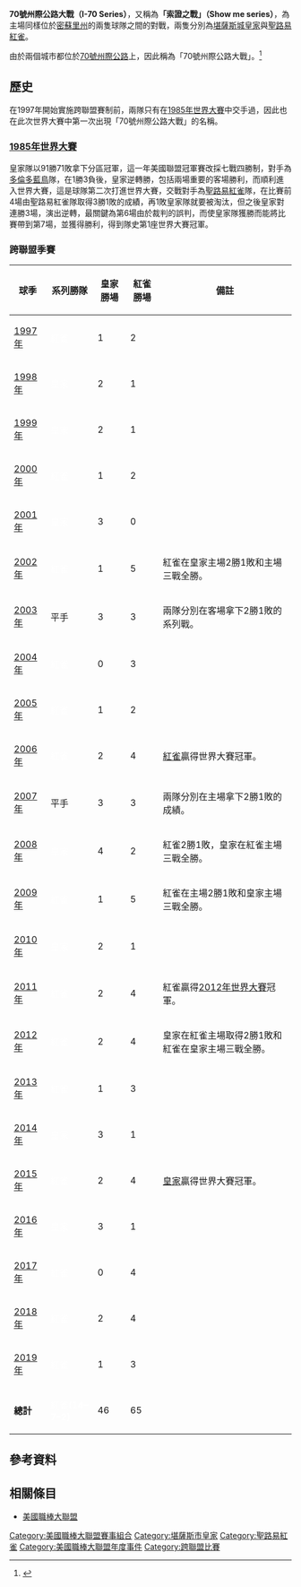 '''70號州際公路大戰（I-70 Series）'''，又稱為'''「索證之戰」（Show me series）'''，為主場同樣位於[[密蘇里州|密蘇里州]]的兩隻球隊之間的對戰，兩隻分別為[[堪薩斯城皇家|堪薩斯城皇家]]與[[聖路易紅雀|聖路易紅雀]]。

由於兩個城市都位於[[70號州際公路|70號州際公路]]上，因此稱為「70號州際公路大戰」。<ref>{{cite news| author=沈珠妮| title=世界大賽‧投手大賽　無投手指定打擊‧皇家隊較吃虧| accessdate=2013-01-19| newspaper=民生報| date=1985-10-19}}</ref>

==歷史==
在1997年開始實施跨聯盟賽制前，兩隊只有在[[1985年世界大賽|1985年世界大賽]]中交手過，因此也在此次世界大賽中第一次出現「70號州際公路大戰」的名稱。

===[[1985年世界大賽|1985年世界大賽]]===
皇家隊以91勝71敗拿下分區冠軍，這一年美國聯盟冠軍賽改採七戰四勝制，對手為[[多倫多藍鳥|多倫多藍鳥]]隊，在1勝3負後，皇家逆轉勝，包括兩場重要的客場勝利，而順利進入世界大賽，這是球隊第二次打進世界大賽，交戰對手為[[聖路易紅雀|聖路易紅雀]]隊，在比賽前4場由聖路易紅雀隊取得3勝1敗的成績，再1敗皇家隊就要被淘汰，但之後皇家對連勝3場，演出逆轉，最關鍵為第6場由於裁判的誤判，而使皇家隊獲勝而能將比賽帶到第7場，並獲得勝利，得到隊史第1座世界大賽冠軍。

===跨聯盟季賽===

{| class="wikitable" style="text-align: center;"
|-
! 球季
! 系列勝隊
! 皇家勝場
! 紅雀勝場
! 備註
|-
| [[1997年美國職棒大聯盟球季|1997年]]
| bgcolor=#c41e3a|<font color=white>紅雀</font>
| 1
| 2
| 
|-
| [[1998年美國職棒大聯盟球季|1998年]]
| bgcolor=#27408B|<font color=white>皇家</font>
| 2
| 1
| 
|-
| [[1999年美國職棒大聯盟球季|1999年]]
| bgcolor=#27408B|<font color=white>皇家</font>
| 2
| 1
| 
|-
| [[2000年美國職棒大聯盟球季|2000年]]
| bgcolor=#c41e3a|<font color=white>紅雀</font>
| 1
| 2
| 
|-
| [[2001年美國職棒大聯盟球季|2001年]]
| bgcolor=#27408B|<font color=white>皇家</font>
| 3
| 0
| 
|-
| [[2002年美國職棒大聯盟球季|2002年]]
| bgcolor=#c41e3a|<font color=white>紅雀</font>
| 1
| 5
| 紅雀在皇家主場2勝1敗和主場三戰全勝。
|-
| [[2003年美國職棒大聯盟球季|2003年]]
| bgcolor="CCCCCC" | 平手
| 3
| 3
| 兩隊分別在客場拿下2勝1敗的系列戰。
|-
| [[2004年美國職棒大聯盟球季|2004年]]
| bgcolor=#c41e3a|<font color=white>紅雀</font>
| 0
| 3
| 
|-
| [[2005年美國職棒大聯盟球季|2005年]]
| bgcolor=#c41e3a|<font color=white>紅雀</font>
| 1
| 2
| 
|-
| [[2006年美國職棒大聯盟球季|2006年]]
| bgcolor=#c41e3a|<font color=white>紅雀</font>
| 2
| 4
| [[聖路易紅雀|紅雀]]贏得世界大賽冠軍。
|-
| [[2007年美國職棒大聯盟球季|2007年]]
| bgcolor="CCCCCC" | 平手
| 3
| 3
| 兩隊分別在主場拿下2勝1敗的成績。
|-
| [[2008年美國職棒大聯盟球季|2008年]]
| bgcolor=#27408B|<font color=white>皇家</font>
| 4
| 2
| 紅雀2勝1敗，皇家在紅雀主場三戰全勝。
|-
| [[2009年美國職棒大聯盟球季|2009年]]
| bgcolor=#c41e3a|<font color=white>紅雀</font>
| 1
| 5
| 紅雀在主場2勝1敗和皇家主場三戰全勝。
|-
| [[2010年美國職棒大聯盟球季|2010年]]
| bgcolor=#27408B|<font color=white>皇家</font>
| 2
| 1
| 
|-
| [[2011年美國職棒大聯盟球季|2011年]]
| bgcolor=#c41e3a|<font color=white>紅雀</font>
| 2
| 4
| 紅雀贏得[[2012年世界大賽|2012年世界大賽]]冠軍。
|-
| [[2012年美國職棒大聯盟球季|2012年]]
| bgcolor=#c41e3a|<font color=white>紅雀</font>
| 2
| 4
| 皇家在紅雀主場取得2勝1敗和紅雀在皇家主場三戰全勝。
|-
| [[2013年美國職棒大聯盟球季|2013年]]
| bgcolor=#c41e3a|<font color=white>紅雀</font>
| 1
| 3
| 
|-
| [[2014年美國職棒大聯盟球季|2014年]]
| bgcolor=#27408B|<font color=white>皇家</font>
| 3
| 1
| 
|-
| [[2015年美國職棒大聯盟球季|2015年]]
| bgcolor=#c41e3a|<font color=white>紅雀</font>
| 2
| 4
| [[堪薩斯市皇家|皇家]]贏得世界大賽冠軍。
|-
| [[2016年美國職棒大聯盟球季|2016年]]
| bgcolor=#27408B|<font color=white>皇家</font>
| 3
| 1
| 
|-
| [[2017年美國職棒大聯盟球季|2017年]]
| bgcolor=#c41e3a|<font color=white>紅雀</font>
| 0
| 4
| 
|-
| [[2018年美國職棒大聯盟球季|2018年]]
| bgcolor=#c41e3a|<font color=white>紅雀</font>
| 2
| 4
|
|-
| [[2019年美國職棒大聯盟球季|2019年]]
| bgcolor=#c41e3a|<font color=white>紅雀</font>
| 1
| 3 
|
|-
| '''總計'''
|bgcolor=#c41e3a|<font color=white>紅雀'''(14–7–2)'''</font>
|46
|65
|
|}

==參考資料==
{{reflist}}

==相關條目==
*[[美國職棒大聯盟|美國職棒大聯盟]]

[[Category:美國職棒大聯盟賽事組合|Category:美國職棒大聯盟賽事組合]]
[[Category:堪薩斯市皇家|Category:堪薩斯市皇家]]
[[Category:聖路易紅雀|Category:聖路易紅雀]]
[[Category:美國職棒大聯盟年度事件|Category:美國職棒大聯盟年度事件]]
[[Category:跨聯盟比賽|Category:跨聯盟比賽]]